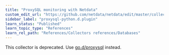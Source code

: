 ```yaml
---
title: "ProxySQL monitoring with Netdata"
custom_edit_url: "https://github.com/netdata/netdata/edit/master/collectors/python.d.plugin/proxysql/README.md"
sidebar_label: "proxysql-python.d.plugin"
learn_status: "Published"
learn_topic_type: "References"
learn_rel_path: "References/Collectors references/Databases"
---
```



This collector is deprecated.
Use [go.d/proxysql](https://github.com/netdata/go.d.plugin/tree/master/modules/proxysql#proxysql-monitoring-with-netdata)
instead.
